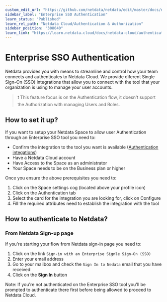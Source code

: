 ```yaml
---
custom_edit_url: "https://github.com/netdata/netdata/edit/master/docs/netdata-cloud/enterprise-sso-authentication.md"
sidebar_label: "Enterprise SSO Authentication"
learn_status: "Published"
learn_rel_path: "Netdata Cloud/Authentication & Authorization"
sidebar_position: "308040"
learn_link: "https://learn.netdata.cloud/docs/netdata-cloud/authentication-&-authorization/enterprise-sso-authentication"
---
```


# Enterprise SSO Authentication

Netdata provides you with means to streamline and control how your team connects and authenticates to Netdata Cloud. We provide
 diferent Single Sign-On (SSO) integrations that allow you to connect with the tool that your organization is using to manage your 
 user accounts.

 > ❗ This feature focus is on the Authentication flow, it doesn't support the Authorization with managing Users and Roles.


## How to set it up?

If you want to setup your Netdata Space to allow user Authentication through an Enterprise SSO tool you need to:
* Confirm the integration to the tool you want is available ([Authentication integations](https://learn.netdata.cloud/docs/netdata-cloud/authentication-&-authorization/cloud-authentication-&-authorization-integrations))
* Have a Netdata Cloud account
* Have Access to the Space as an administrator
* Your Space needs to be on the Business plan or higher

Once you ensure the above prerequisites you need to:
1. Click on the Space settings cog (located above your profile icon)
2. Click on the Authentication tab
3. Select the card for the integration you are looking for, click on Configure
4. Fill the required attributes need to establish the integration with the tool


## How to authenticate to Netdata?

### From Netdata Sign-up page

If you're starting your flow from Netdata sign-in page you need to:
1. Click on the link `Sign-in with an Enterprise Signle Sign-On (SSO)`
2. Enter your email address 
3. Go to your mailbox and check the `Sign In to Nedata` email that you have received
4. Click on the **Sign In** button

Note: If you're not authenticated on the Enterprise SSO tool you'll be prompted to authenticate there
first before being allowed to proceed to Netdata Cloud.
